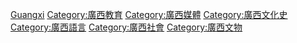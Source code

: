 [[Category:中國各省語言政策|Guangxi]]

[[Category:廣西教育|Category:廣西教育]]

[[Category:廣西媒體|Category:廣西媒體]]

[[Category:廣西文化史|Category:廣西文化史]]

[[Category:廣西語言|Category:廣西語言]]

[[Category:廣西社會|Category:廣西社會]]

[[Category:廣西文物|Category:廣西文物]]